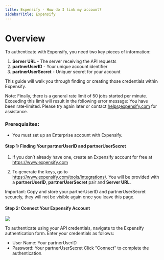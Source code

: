 ```yaml
---
title: Expensify - How do I link my account?
sidebarTitle: Expensify
---
```



# Overview

To authenticate with Expensify, you need two key pieces of information:
1. **Server URL** - The server receiving the API requests
2. **partnerUserID** - Your unique account identifier
3. **partnerUserSecret** - Uniquer secret for your account


This guide will walk you through finding or creating those credentials within Expensify.


Note: Finally, there is a general rate limit of 50 jobs started per minute. 
Exceeding this limit will result in the following error message: You have been rate-limited. 
Please try again later or contact help@expensify.com for assistance.


### Prerequisites:

- You must set up an Enterprise account with Expensify.


#### Step 1: Finding Your partnerUserID and partnerUserSecret
1. If you don’t already have one, create an Expensify account for free at https://www.expensify.com

2. To generate the keys, go to https://www.expensify.com/tools/integrations/. You will be provided with a **partnerUserID**, **partnerUserSecret** pair and **Server URL**.

Important: Copy and store your partnerUserID and partnerUserSecret securely, they will not be visible again once you leave this page.


#### Step 2: Connect Your Expensify Account

<img src="/integrations/all/expensify/nango_connect_ui.png" />

To authenticate using your API credentials, navigate to the Expensify authentication form.
Enter your credentials as follows:
- User Name: Your partnerUserID
- Password: Your partnerUserSecret
Click "Connect" to complete the authentication.
